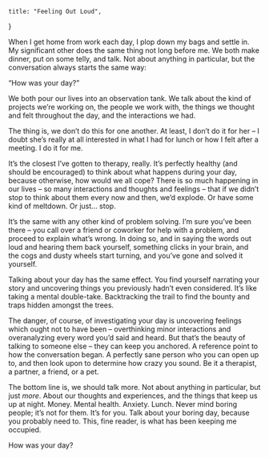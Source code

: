     title: "Feeling Out Loud",
}

When I get home from work each day, I plop down my bags and settle in. My
significant other does the same thing not long before me. We both make dinner,
put on some telly, and talk. Not about anything in particular, but the
conversation always starts the same way:

“How was your day?”

We both pour our lives into an observation tank. We talk about the kind of
projects we’re working on, the people we work with, the things we thought and
felt throughout the day, and the interactions we had.

The thing is, we don’t do this for one another. At least, I don’t do it for her
– I doubt she’s really at all interested in what I had for lunch or how I felt
after a meeting. I do it for me.

It’s the closest I’ve gotten to therapy, really. It’s perfectly healthy (and
should be encouraged) to think about what happens during your day, because
otherwise, how would we all cope? There is so much happening in our lives – so
many interactions and thoughts and feelings – that if we didn’t stop to think
about them every now and then, we’d explode. Or have some kind of meltdown. Or
just… stop.

It’s the same with any other kind of problem solving. I’m sure you’ve been there
– you call over a friend or coworker for help with a problem, and proceed to
explain what’s wrong. In doing so, and in saying the words out loud and hearing
them back yourself, something clicks in your brain, and the cogs and dusty
wheels start turning, and you’ve gone and solved it yourself.

Talking about your day has the same effect. You find yourself narrating your
story and uncovering things you previously hadn’t even considered. It’s like
taking a mental double-take. Backtracking the trail to find the bounty and traps
hidden amongst the trees.

The danger, of course, of investigating your day is uncovering feelings which
ought not to have been – overthinking minor interactions and overanalyzing every
word you’d said and heard. But that’s the beauty of talking to someone else –
they can keep you anchored. A reference point to how the conversation began. A
perfectly sane person who you can open up to, and then look upon to determine
how crazy you sound. Be it a therapist, a partner, a friend, or a pet.

The bottom line is, we should talk more. Not about anything in particular, but
just _more_. About our thoughts and experiences, and the things that keep us up
at night. Money. Mental health. Anxiety. Lunch. Never mind boring people; it’s
not for them. It’s for you. Talk about your boring day, because you probably
need to. This, fine reader, is what has been keeping me occupied.

How was your day?
